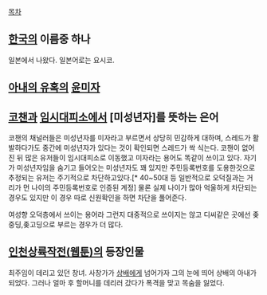 





































[[목차]]

== [[한국]]의 이름중 하나 == 
일본에서 나왔다. 일본어로는 요시코.

== [[아내의 유혹]]의 [[윤미자]] ==

== [[코챈]]과 [[임시대피소]]에서 [미성년자]를 뜻하는 은어 ==

코챈의 채널러들은 미성년자를 미자라고 부르면서 상당히 민감하게 대하며, 스레드가 활발하다가도 중간에 미성년자가 있다는 것이 확인되면 스레드가 싹 식는다. 코챈이 없어진 뒤 많은 유저들이 임시대피소로 이동했고 미자라는 용어도 똑같이 쓰이고 있다. 자기가 미성년자임을 숨기고 들어오는 미성년자도 꽤 있지만 주민등록번호를 도용한것으로 추정되는 유저는 주기적으로 차단하고있다.[* 40~50대 등 일반적으로 오덕질과는 거리가 먼 나이의 주민등록번호로 인증된 계정] 물론 실제 나이가 많아 억울하게 차단되는 경우도 있지만 이 경우 따로 신원확인을 하면 차단을 풀어준다.

여성향 오덕층에서 쓰이는 용어라 그런지 대중적으로 쓰이지는 않고 디씨같은 곳에선 좆중딩,좆고딩으로 부르는 경우가 더 많다.

== [[인천상륙작전(웹툰)]]의 등장인물 ==
최주임이 데리고 있던 창녀. 사창가가 [[김상배|상배]]에게 넘어가자 그의 눈에 띄어 상배의 아내가 되었다. 그러나 얼마 후 할머니를 데리러 갔다가 폭격을 맞고 목숨을 잃었다.
